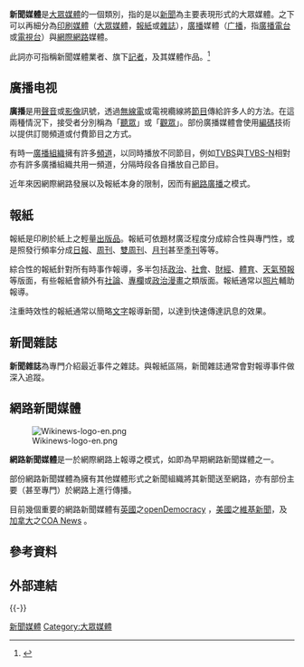 '''新聞媒體'''是[[大眾媒體|大眾媒體]]的一個類別，指的是以[[新聞|新聞]]為主要表現形式的大眾媒體。之下可以再細分為[[印刷媒體|印刷媒體]]（[[大眾媒體|大眾媒體]]，[[報紙|報紙]]或[[雜誌|雜誌]]），[[廣播|廣播]]媒體（[[广播|广播]]，指[[廣播電台|廣播電台]]或[[電視台|電視台]]）與[[網際網路|網際網路]]媒體。

此詞亦可指稱新聞媒體業者、旗下[[記者|記者]]，及其媒體作品。<ref>{{Cite web|url=http://www.pbs.org/now/politics/mediahistory.html|title=NOW with Bill Moyers. Politics & Economy. Milestones in Media and Politics|website=PBS|access-date=2018-03-08|archive-date=2020-11-12|archive-url=https://web.archive.org/web/20201112035603/http://www.pbs.org/now/politics/mediahistory.html|dead-url=no}}</ref>

== 廣播电视 ==
{{Main|新聞頻道|國際新聞頻道}}
'''廣播'''是用[[聲音|聲音]]或[[影像|影像]]訊號，透過[[無線電|無線電]]或電視纜線將[[電視節目|節目]]傳給許多人的方法。在這兩種情況下，接受者分別稱為「[[聽眾|聽眾]]」或「[[觀眾|觀眾]]」。部份廣播媒體會使用[[密碼學|編碼]]技術以提供訂閱頻道或付費節目之方式。

有時一[[廣播組織|廣播組織]]擁有許多[[頻道|頻道]]，以同時播放不同節目，例如[[TVBS|TVBS]]與[[TVBS-N|TVBS-N]]相對亦有許多廣播組織共用一頻道，分隔時段各自播放自己節目。

近年來因網際網路發展以及報紙本身的限制，因而有[[網路廣播|網路廣播]]之模式。

== 報紙 ==
{{Main|報紙}}
報紙是印刷於紙上之輕量[[出版品|出版品]]。報紙可依題材廣泛程度分成綜合性與專門性，或是照發行頻率分成[[日報|日報]]、[[周刊|周刊]]、[[雙周刊|雙周刊]]、[[月刊|月刊]]甚至[[季刊|季刊]]等等。

綜合性的報紙針對所有時事作報導，多半包括[[政治|政治]]、[[社會|社會]]、[[金融|財經]]、[[体育运动|體育]]、[[天氣預報|天氣預報]]等版面，有些報紙會額外有[[社論|社論]]、[[專欄|專欄]]或[[政治漫畫|政治漫畫]]之類版面。報紙通常以[[照片|照片]]輔助報導。

注重時效性的報紙通常以簡略[[文字|文字]]報導新聞，以達到快速傳達訊息的效果。

== 新聞雜誌 ==
{{Main|新聞雜誌}}
'''新聞雜誌'''為專門介紹最近事件之雜誌。與報紙區隔，新聞雜誌通常會對報導事件做深入追蹤。

== 網路新聞媒體 ==
[[File:Wikinews-logo-en.png|thumb]]

'''網路新聞媒體'''是一於網際網路上報導之模式，如{{tsl|en|The News & Observer|The News & Observer}}即為早期網路新聞媒體之一。

部份網路新聞媒體為擁有其他媒體形式之新聞組織將其新聞送至網路，亦有部份主要（甚至專門）於網路上進行傳播。

目前幾個重要的網路新聞媒體有[[英國|英國]]之[http://www.opendemocracy.com openDemocracy] {{Wayback|url=http://www.opendemocracy.com/ |date=20140108141727 }}，[[美國|美國]]之[[維基新聞|維基新聞]]，及[[加拿大|加拿大]]之[http://www.coanews.org COA News] {{Wayback|url=http://www.coanews.org/ |date=20210125011144 }}。
== 參考資料 ==
{{reflist}}
== 外部連結 ==
{{-}}
{{媒體操縱}}

[[Category:新聞媒體|]]
[[Category:大眾媒體|Category:大眾媒體]]